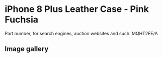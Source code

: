 
# iPhone 8 Plus Leather Case - Pink Fuchsia

Part number, for search engines, auction websites and such: MQHT2FE/A

## Image gallery

<div style={{ width: "768px" }}>
  <GalleryComponent
    images={[
      {
        original: "/everysource/MQHT2.webp",
        thumbnail: "/everypreview/MQHT2.webp",
      },
      {
        original: "/everysource/MQHT2_AV1_GOLD.webp",
        thumbnail: "/everypreview/MQHT2_AV1_GOLD.webp",
      },
      {
        original: "/everysource/MQHT2_AV1_SILVER.webp",
        thumbnail: "/everypreview/MQHT2_AV1_SILVER.webp",
      },
      {
        original: "/everysource/MQHT2_AV1_SPACE_GRAY.webp",
        thumbnail: "/everypreview/MQHT2_AV1_SPACE_GRAY.webp",
      },
      {
        original: "/everysource/MQHT2_AV2.webp",
        thumbnail: "/everypreview/MQHT2_AV2.webp",
      }
    ]}
  />
</div>